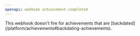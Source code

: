 ```yaml
---
openapi: webhook achievement.completed
---
```


<Note>
  This webhook doesn't fire for achievements that are
  [backdated](/platform/achievements#backdating-achievements).
</Note>

